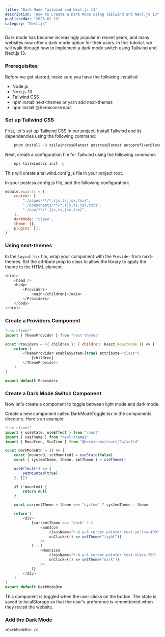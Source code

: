 ```yaml
---
title: "Dark Mode Tailwind and Next.js 13"
description: "How to Create a Dark Mode using Tailwind and Next.js 13"
publishedAt: "2023-02-28"
category: "Next.js"
---
```


Dark mode has become increasingly popular in recent years, and many websites now offer a dark mode option for their users. In this tutorial, we will walk through how to implement a dark mode switch using Tailwind and Next.js 13.

### Prerequisites

Before we get started, make sure you have the following installed:

-   Node.js
-   Next.js 13
-   Tailwind CSS
-   npm install next-themes or yarn add next-themes
-   npm install @heroicons/react

### Set up Tailwind CSS

First, let's set up Tailwind CSS in our project. Install Tailwind and its dependencies using the following command:

```bash
    pnpm install -D tailwindcss@latest postcss@latest autoprefixer@latest
```

Next, create a configuration file for Tailwind using the following command:

```bash
    npx tailwindcss init -p
```

This will create a tailwind.config.js file in your project root.

In your postcss.config.js file, add the following configuration:

```javascript
module.exports = {
	content: [
		"./pages/**/*.{js,ts,jsx,tsx}",
		"./components/**/*.{js,ts,jsx,tsx}",
		"./app/**/*.{js,ts,jsx,tsx}",
	],
	darkMode: "class",
	theme: {},
	plugins: [],
}
```

### Using next-themes

In the `layout.tsx` file, wrap your component with the `Provider` from next-themes. Set the attribute prop to class to allow the library to apply the theme to the HTML element.

```javascript
<html>
	<head />
	<body>
		<Providers>
			<main>{children}</main>
		</Providers>
	</body>
</html>
```

### Create a Providers Component

```javascript
"use client"
import { ThemeProvider } from "next-themes"

const Providers = ({ children }: { children: React.ReactNode }) => {
	return (
		<ThemeProvider enableSystem={true} attribute="class">
			{children}
		</ThemeProvider>
	)
}

export default Providers
```

### Create a Dark Mode Switch Component

Now let's create a component to toggle between light mode and dark mode.

Create a new component called DarkModeToggle.tsx in the components directory. Here's an example:

```javascript
"use client"
import { useState, useEffect } from "react"
import { useTheme } from "next-themes"
import { MoonIcon, SunIcon } from "@heroicons/react/24/solid"

const DarkModeBtn = () => {
	const [mounted, setMounted] = useState(false)
	const { systemTheme, theme, setTheme } = useTheme()

	useEffect(() => {
		setMounted(true)
	}, [])

	if (!mounted) {
		return null
	}

	const currentTheme = theme === "system" ? systemTheme : theme

	return (
		<div>
			{currentTheme === "dark" ? (
				<SunIcon
					className="h-6 w-6 cursor-pointer text-yellow-400"
					onClick={() => setTheme("light")}
				/>
			) : (
				<MoonIcon
					className="h-6 w-6 cursor-pointer text-slate-700"
					onClick={() => setTheme("dark")}
				/>
			)}
		</div>
	)
}
export default DarkModeBtn
```

This component is toggled when the user clicks on the button. The state is saved to localStorage so that the user's preference is remembered when they revisit the website.

### Add the Dark Mode

`<DarkModeBtn />`
